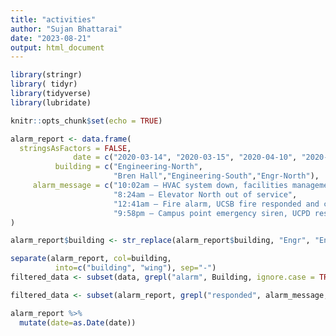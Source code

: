 ```yaml
---
title: "activities"
author: "Sujan Bhattarai"
date: "2023-08-21"
output: html_document
---
```


```r
library(stringr)
library( tidyr)
library(tidyverse)
library(lubridate)

```

```r
knitr::opts_chunk$set(echo = TRUE)
```

```r
alarm_report <- data.frame(
  stringsAsFactors = FALSE,
              date = c("2020-03-14", "2020-03-15", "2020-04-10", "2020-04-18"),
          building = c("Engineering-North",
                       "Bren Hall","Engineering-South","Engr-North"),
     alarm_message = c("10:02am – HVAC system down, facilities management alerted",
                       "8:24am – Elevator North out of service",
                       "12:41am – Fire alarm, UCSB fire responded and cleared",
                       "9:58pm – Campus point emergency siren, UCPD responded")
) 

alarm_report$building <- str_replace(alarm_report$building, "Engr", "Engineering") 

```

```r
separate(alarm_report, col=building,
          into=c("building", "wing"), sep="-")
filtered_data <- subset(data, grepl("alarm", Building, ignore.case = TRUE))

filtered_data <- subset(alarm_report, grepl("responded", alarm_message, ignore.case = TRUE))
```

```r
alarm_report %>% 
  mutate(date=as.Date(date))
```
